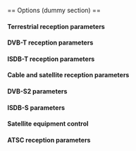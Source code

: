 <noinclude>== Options (dummy section) ==</noinclude>
{{Option
|name=dvb-adapter
|value=integer
|default=-1
|description=If there is more than one digital broadcasting adapter, the adapter number must be selected. Numbering starts from zero.
}}
{{Option
|name=dvb-network-name
|value=string
|default=""
|description=Unique network name in the System Tuning Spaces
}}
{{Option
|name=dvb-create-name
|value=string
|default=""
|description=Create unique name in the System Tuning Spaces
}}
{{Option
|name=dvb-frequency
|value=integer
|min=0
|max=107999999
|default=0
|description=TV channels are grouped by transponder (a.k.a. multiplex) on a given frequency. This is required to tune the receiver.
}}
{{Option
|name=dvb-inversion
|value=integer
|select={ -1, 0, 1 }
|default=-1
|description=If the demodulator cannot detect spectral inversion correctly, it needs to be configured manually.
}}
 
==== Terrestrial reception parameters ====
{{Option
|name=dvb-bandwidth
|value=integer
|select={ 0, 10, 8, 7, 6, 5, 2 }
|default=0
|description=Bandwidth (MHz)
}}
{{Option
|name=dvb-transmission
|value=integer
|select={ -1, 1, 2, 4, 8, 16, 32 }
|default=0
|description=Transmission mode
}}
{{Option
|name=dvb-guard
|value=string
|select={ "1/128", "1/32", "1/16", "19/256", "1/8", "19/128", "1/4" }
|default=""
|description=Guard interval
}}
 
==== DVB-T reception parameters ====
{{Option
|name=dvb-code-rate-hp
|value=string
|select={ "", "0", "1/2", "3/5", "2/3", "3/4", "4/5", "5/6", "6/7", "7/8", "8/9", "9/10" }
|default=""
|description=The code rate for Forward Error Correction can be specified.
}}
{{Option
|name=dvb-code-rate-lp
|value=string
|select={ "", "0", "1/2", "3/5", "2/3", "3/4", "4/5", "5/6", "6/7", "7/8", "8/9", "9/10" }
|default=""
|description=The code rate for Forward Error Correction can be specified.
}}
{{Option
|name=dvb-hierarchy
|value=integer
|select={ -1, 0, 1, 2, 4 }
|default=-1
|description=Hierarchy mode
}}
{{Option
|name=dvb-plp-id
|value=integer
|min=0
|max=255
|default=0
|description=DVB-T2 Physical Layer Pipe
}}
 
==== ISDB-T reception parameters ====
{{Option
|name=dvb-a-modulation
|value=string
|select={ "", "QAM", "16QAM", "32QAM", "64QAM", "128QAM", "256QAM", "8VSB", "16VSB", "QPSK", "DQPSK", "8PSK", "16APSK", "32APSK" }
|default=NULL
|description=The digital signal can be modulated according with different constellations (depending on the delivery system). If the demodulator cannot detect the constellation automatically, it needs to be configured manually.
}}
{{Option
|name=dvb-a-fec
|value=string
|select={ "", "0", "1/2", "3/5", "2/3", "3/4", "4/5", "5/6", "6/7", "7/8", "8/9", "9/10" }
|default=NULL
|description=The code rate for Forward Error Correction can be specified.
}}
{{Option
|name=dvb-a-count
|value=integer
|min=0
|max=13
|default=0
|description=Layer A segments count
}}
{{Option
|name=dvb-a-interleaving
|value=integer
|min=0
|max=3
|default=0
|description=Layer A time interleaving
}}
{{Option
|name=dvb-b-modulation
|value=string
|select={ "", "QAM", "16QAM", "32QAM", "64QAM", "128QAM", "256QAM", "8VSB", "16VSB", "QPSK", "DQPSK", "8PSK", "16APSK", "32APSK" }
|default=NULL
|description=The digital signal can be modulated according with different constellations (depending on the delivery system). If the demodulator cannot detect the constellation automatically, it needs to be configured manually.
}}
{{Option
|name=dvb-b-fec
|value=string
|select={ "", "0", "1/2", "3/5", "2/3", "3/4", "4/5", "5/6", "6/7", "7/8", "8/9", "9/10" }
|default=NULL
|description=The code rate for Forward Error Correction can be specified.
}}
{{Option
|name=dvb-b-count
|value=integer
|min=0
|max=13
|default=0
|description=Layer B segments count
}}
{{Option
|name=dvb-b-interleaving
|value=integer
|min=0
|max=3
|default=0
|description=Layer B time interleaving
}}
{{Option
|name=dvb-c-modulation
|value=string
|select={ "", "QAM", "16QAM", "32QAM", "64QAM", "128QAM", "256QAM", "8VSB", "16VSB", "QPSK", "DQPSK", "8PSK", "16APSK", "32APSK" }
|default=NULL
|description=The digital signal can be modulated according with different constellations (depending on the delivery system). If the demodulator cannot detect the constellation automatically, it needs to be configured manually.
}}
{{Option
|name=dvb-c-fec
|value=string
|select={ "", "0", "1/2", "3/5", "2/3", "3/4", "4/5", "5/6", "6/7", "7/8", "8/9", "9/10" }
|default=NULL
|description=The code rate for Forward Error Correction can be specified.
}}
{{Option
|name=dvb-c-count
|value=integer
|min=0
|max=13
|default=0
|description=Layer C segments count
}}
{{Option
|name=dvb-c-interleaving
|value=integer
|min=0
|max=3
|default=0
|description=Layer C time interleaving
}}
 
==== Cable and satellite reception parameters ====
{{Option
|name=dvb-modulation
|value=string
|select={ "", "QAM", "16QAM", "32QAM", "64QAM", "128QAM", "256QAM", "8VSB", "16VSB", "QPSK", "DQPSK", "8PSK", "16APSK", "32APSK" }
|default=NULL
|description=The digital signal can be modulated according with different constellations (depending on the delivery system). If the demodulator cannot detect the constellation automatically, it needs to be configured manually.
}}
{{Option
|name=dvb-srate
|value=integer
|min=0
|max=UINT64_C(0xffffffff)
|default=0
|description=The symbol rate must be specified manually for some systems, notably DVB-C, DVB-S and DVB-S2.
}}
{{Option
|name=dvb-fec
|value=string
|select={ "", "0", "1/2", "3/5", "2/3", "3/4", "4/5", "5/6", "6/7", "7/8", "8/9", "9/10" }
|default=""
|description=The code rate for Forward Error Correction can be specified.
}}
 
==== DVB-S2 parameters ====
{{Option
|name=dvb-stream
|value=integer
|min=0
|max=255
|default=0
|description=Stream identifier
}}
{{Option
|name=dvb-pilot
|value=integer
|select={ -1, 0, 1 }
|default=-1
|description=Pilot
}}
{{Option
|name=dvb-rolloff
|value=integer
|select={ -1, 35, 20, 25 }
|default=-1
|description=Roll-off factor
}}
 
==== ISDB-S parameters ====
{{Option
|name=dvb-ts-id
|value=integer
|min=0
|max=0xffff
|default=0
|description=Transport stream ID
}}
 
==== Satellite equipment control ====
{{Option
|name=dvb-polarization
|value=string
|select={ "", "V", "H", "R", "L" }
|default=""
|description=To select the polarization of the transponder, a different voltage is normally applied to the low noise block-downconverter (LNB).
}}
{{Option
|name=dvb-voltage
|value=integer
|min=0
|max=18
|default=13
|description=""
}}
{{Option
|name=dvb-lnb-low
|value=integer
|min=0
|max=0x7fffffff
|default=0
|description=The downconverter (LNB) will subtract the local oscillator frequency from the satellite transmission frequency. The intermediate frequency (IF) on the RF cable is the result.
}}
{{Option
|name=dvb-lnb-high
|value=integer
|min=0
|max=0x7fffffff
|default=0
|description=The downconverter (LNB) will subtract the local oscillator frequency from the satellite transmission frequency. The intermediate frequency (IF) on the RF cable is the result.
}}
{{Option
|name=dvb-lnb-switch
|value=integer
|min=0
|max=0x7fffffff
|default=11700000
|description=If the satellite transmission frequency exceeds the switch frequency, the oscillator high frequency will be used as reference. Furthermore the automatic continuous 22kHz tone will be sent.
}}
{{Option
|name=dvb-network-id
|value=integer
|default=0
|description=Network identifier
}}
{{Option
|name=dvb-azimuth
|value=integer
|default=0
|description=Satellite azimuth in tenths of degree
}}
{{Option
|name=dvb-elevation
|value=integer
|default=0
|description=Satellite elevation in tenths of degree
}}
{{Option
|name=dvb-longitude
|value=integer
|default=0
|description=Satellite longitude in tenths of degree. West is negative.
}}
{{Option
|name=dvb-range
|value=string
|default=""
|description=Satellite range code as defined by manufacturer e.g. DISEqC switch code
}}
 
==== ATSC reception parameters ====
{{Option
|name=dvb-major-channel
|value=integer
|default=0
|description=Major channel
}}
{{Option
|name=dvb-minor-channel
|value=integer
|default=0
|description=ATSC minor channel
}}
{{Option
|name=dvb-physical-channel
|value=integer
|default=0
|description=Physical channel
}}<noinclude>

{{Documentation}}

</noinclude>